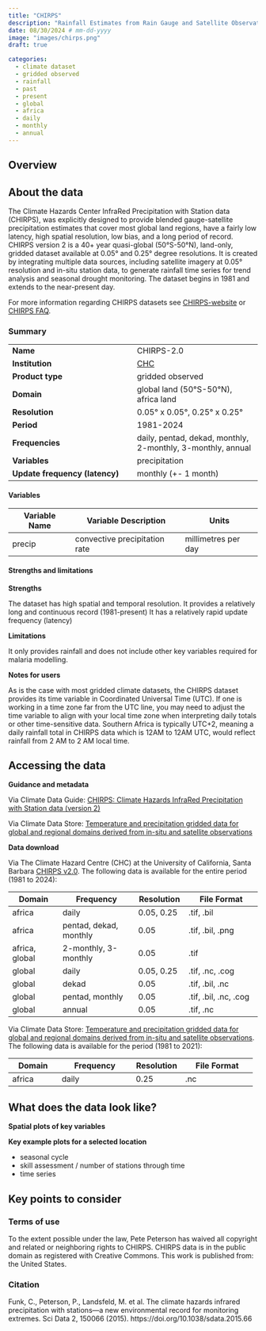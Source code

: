 ```yaml
---
title: "CHIRPS"
description: "Rainfall Estimates from Rain Gauge and Satellite Observations"
date: 08/30/2024 # mm-dd-yyyy
image: "images/chirps.png"
draft: true

categories:
  - climate dataset
  - gridded observed
  - rainfall
  - past
  - present
  - global
  - africa
  - daily
  - monthly
  - annual
---
```


::: {.page-tabs .panel-tabset}

## Overview

<h2>About the data</h2>

The Climate Hazards Center InfraRed Precipitation with Station data (CHIRPS), was explicitly designed to provide blended gauge-satellite precipitation estimates that cover most global land regions, have a fairly low latency, high spatial resolution, low bias, and a long period of record.  CHIRPS version 2 is a 40+ year quasi-global (50°S-50°N), land-only, gridded dataset available at 0.05° and 0.25° degree resolutions. It is created by integrating multiple data sources, including satellite imagery at 0.05° resolution and in-situ station data, to generate rainfall time series for trend analysis and seasonal drought monitoring. The dataset begins in 1981 and extends to the near-present day.

For more information regarding CHIRPS datasets see [CHIRPS-website](https://www.chc.ucsb.edu/data/chirps) or [CHIRPS FAQ](https://wiki.chc.ucsb.edu/CHIRPS_FAQ).


### Summary


| | |
--- | --- |
| **Name** | CHIRPS-2.0 |
| **Institution** | [CHC](https://chc.ucsb.edu/) |
| **Product type** | gridded observed |
| **Domain** | global land (50°S-50°N), africa land |
| **Resolution** |   0.05° x 0.05°, 0.25° x 0.25° |
| **Period** | 1981-2024 |
| **Frequencies** | daily, pentad, dekad, monthly, 2-monthly, 3-monthly, annual |
| **Variables** | precipitation  |
| **Update frequency (latency)** | monthly (+- 1 month) |


#### Variables

| **Variable Name** | **Variable Description** | **Units** |
--- | --- | --- |
| precip | convective precipitation rate | millimetres per day |

#### Strengths and limitations

**Strengths**

The dataset has high spatial and temporal resolution.
It provides a relatively long and continuous record (1981-present)
It has a relatively rapid update frequency (latency)

**Limitations**

It only provides rainfall and does not include other key variables required for malaria modelling.

**Notes for users**

As is the case with most gridded climate datasets, the CHIRPS dataset provides its time variable in Coordinated Universal Time (UTC). If one is working in a time zone far from the UTC line, you may need to adjust the time variable to align with your local time zone when interpreting daily totals or other time-sensitive data. Southern Africa is typically UTC+2, meaning a daily rainfall total in CHIRPS data which is 12AM to 12AM UTC, would reflect rainfall from 2 AM to 2 AM local time.


<h2>Accessing the data</h2>

**Guidance and metadata**

Via Climate Data Guide: [CHIRPS: Climate Hazards InfraRed Precipitation with Station data (version 2)](https://climatedataguide.ucar.edu/climate-data/chirps-climate-hazards-infrared-precipitation-station-data-version-2)

Via Climate Data Store: [Temperature and precipitation gridded data for global and regional domains derived from in-situ and satellite observations](https://cds-beta.climate.copernicus.eu/datasets/insitu-gridded-observations-global-and-regional?tab=overview)

**Data download**

Via The Climate Hazard Centre (CHC) at the University of California, Santa Barbara [CHIRPS v2.0](https://data.chc.ucsb.edu/products/CHIRPS-2.0/). The following data is available for the entire period (1981 to 2024):

|  **Domain**	| **Frequency**      	| **Resolution** | **File Format**   	|
|----------------|------------------------|----------------|-----------------------|
| africa     	| daily              	| 0.05, 0.25 	| .tif, .bil        	|
| africa     	| pentad, dekad, monthly | 0.05       	| .tif, .bil, .png  	|
| africa, global | 2-monthly, 3-monthly   | 0.05       	| .tif              	|
| global     	| daily              	| 0.05, 0.25 	| .tif, .nc, .cog   	|
| global     	| dekad              	| 0.05       	| .tif, .bil, .nc   	|
| global     	| pentad, monthly    	| 0.05       	| .tif, .bil, .nc, .cog |
| global     	| annual             	| 0.05       	| .tif, .nc         	|


Via Climate Data Store: [Temperature and precipitation gridded data for global and regional domains derived from in-situ and satellite observations](https://cds-beta.climate.copernicus.eu/datasets/insitu-gridded-observations-global-and-regional?tab=overview). The following data is available for the period (1981 to 2021):

|  **Domain**	| **Frequency**      	| **Resolution** | **File Format**   	|
|----------------|------------------------|----------------|-----------------------|
| africa     	| daily              	| 0.25       	| .nc               	|


<h2>What does the data look like?</h2>


**Spatial plots of key variables**

**Key example plots for a selected location**

- seasonal cycle
- skill assessment / number of stations through time
- time series

<h2>Key points to consider</h2>

### Terms of use

To the extent possible under the law, Pete Peterson has waived all copyright and related or neighboring rights to CHIRPS. CHIRPS data is in the public domain as registered with Creative Commons. This work is published from: the United States.

### Citation

Funk, C., Peterson, P., Landsfeld, M. et al. The climate hazards infrared precipitation with stations—a new environmental record for monitoring extremes. Sci Data 2, 150066 (2015). https://doi.org/10.1038/sdata.2015.66


:::